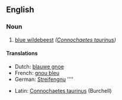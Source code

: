 ==English==

===Noun===
{{en-noun|sg=[[brindled]] [[gnu]]}}

# [[blue wildebeest]] ''([[Connochaetes taurinus]])''

====Translations====
{{trans-top|''Connochaetes taurinus''}}
*Dutch: [[blauwe gnoe]] {{m}}
*French: [[gnou bleu]] {{m}}
*German: [[Streifengnu]] ''''
{{trans-mid}}
*Latin: [[Connochaetes taurinus]] (Burchell)
{{trans-bottom}}